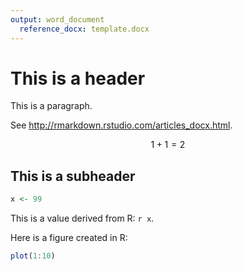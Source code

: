 ```yaml
---
output: word_document
  reference_docx: template.docx
---
```


# This is a header 

This is a paragraph.

See <http://rmarkdown.rstudio.com/articles_docx.html>.

$$
1 + 1 = 2
$$

## This is a subheader 

```r
x <- 99
```

This is a value derived from R: `r x`.

Here is a figure created in R:

```r
plot(1:10)
```
